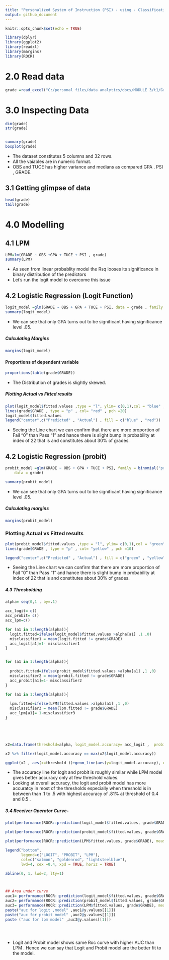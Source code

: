 ```yaml
---
title: "Personalized System of Instruction (PSI) - using - Classification"
output: github_document
---
```


```r
knitr::opts_chunk$set(echo = TRUE)
```





```r
library(dplyr)
library(ggplot2)
library(readxl)
library(margins)
library(ROCR)
```

# 2.0 Read data

```r

grade =read_excel("C:/personal files/data analytics/docs/MODULE 3/t1/Grade.xlsx")
```

# 3.0 Inspecting Data

```r
dim(grade)
str(grade)


summary(grade)
boxplot(grade)
```

-   The dataset constitutes 5 columns and 32 rows.
-   All the vaiables are in numeric format.
-   OBS and TUCE has higher variance and medians as compared GPA . PSI , GRADE.

## 3.1 Getting glimpse of data

```r
head(grade)
tail(grade)
```

# 4.0 Modelling

## 4.1 LPM

```r
LPM=lm(GRADE ~ OBS +GPA + TUCE + PSI , grade)
summary(LPM)


```

-   As seen from linear probablity model the Rsq looses its significance in binary distribution of the predictors
-   Let's run the logit model to overcome this issue

## 4.2 Logistic Regression (Logit Function)

```r
logit_model =glm(GRADE ~ OBS + GPA + TUCE + PSI, data = grade , family  = binomial("logit"))
summary(logit_model)
```

-   We can see that only GPA turns out to be significant having significance level .05.

##### Calculating Margins

```r
margins(logit_model)
```

#### Proportions of dependent variable

```r
proportions(table(grade$GRADE))
```

-   The Distribution of grades is slightly skewed.

##### Plotting Actual vs Fitted results

```r


plot(logit_model$fitted.values ,type = "l", ylim= c(0,1),col = "blue" , lwd = 2, lty = 1 , main  = "FITTED vs ACTUAL (Logit)", xlab = "Index" , ylab="Probablity")
lines(grade$GRADE , type = "p" , col= "red" , pch =20)
logit_model$fitted.values
legend("center",c("Predicted" , "Actual") , fill = c("blue" , "red"))
```

-   Seeing the Line chart we can confirm that there are more proportion of Fail "0" than Pass "1" and hance there is slight bump in probability at index of 22 that is and constitutes about 30% of grades.

## 4.2 Logistic Regression (probit)

```r
probit_model =glm(GRADE ~ OBS + GPA + TUCE + PSI, family = binomial("probit"), 
    data = grade)

summary(probit_model)
```

-   We can see that only GPA turns out to be significant having significance level .05.

##### Calculating margins

```r
margins(probit_model)
```

### Plotting Actual vs Fitted results

```r

plot(probit_model$fitted.values ,type = "l", ylim= c(0,1),col = "green" , lwd = 4, lty = 1 , main  = "FITTED vs ACTUAL (Probit)", xlab = "Index" , ylab="Probablity")
lines(grade$GRADE , type = "p" , col= "yellow" , pch =10)

legend("center",c("Predicted" , "Actual") , fill = c("green" , "yellow"))


```

-   Seeing the Line chart we can confirm that there are more proportion of Fail "0" than Pass "1" and hance there is slight bump in probability at index of 22 that is and constitutes about 30% of grades.

##### 4.3 Thresholding

```r
alpha= seq(0,1 , by=.1)

acc_logit= c()
acc_probit= c()
acc_lpm=c()

for (a1 in 1:length(alpha)){
  logit.fitted=ifelse(logit_model$fitted.values >alpha[a1] ,1 ,0)
  misclassifier1 = mean(logit.fitted != grade$GRADE)
  acc_logit[a1]=1- misclassifier1
}


for (a1 in 1:length(alpha)){
 
  probit.fitted=ifelse(probit_model$fitted.values >alpha[a1] ,1 ,0)
  misclassifier2 = mean(probit.fitted != grade$GRADE)
  acc_probit[a1]=1- misclassifier2
}

for (a1 in 1:length(alpha)){
 
  lpm.fitted=ifelse(LPM$fitted.values >alpha[a1] ,1 ,0)
  misclassifier3 = mean(lpm.fitted != grade$GRADE)
  acc_lpm[a1]= 1-misclassifier3
}





x2=data.frame(threshold=alpha, logit_model.accuracy= acc_logit ,  probit_model.accuracy=acc_probit ,lpm_model.accuracy=acc_lpm)

x2 %>% filter(logit_model.accuracy == max(x2$logit_model.accuracy))

ggplot(x2 , aes(x=threshold ))+geom_line(aes(y=logit_model.accuracy), color = "red",lwd= 2)+ geom_line(aes(y=probit_model.accuracy), color= "blue",lwd= 2)+ geom_line(aes(y=lpm_model.accuracy), color = "green" , lwd= 2)+ labs(title= "Threshold vs Accuracy"  )+ xlab("Threshold")+ ylab("Accuracy")+theme_minimal()

```

-   The accuracy line for logit and probit is roughly similar while LPM model gives better accuracy only at few threshold values.
-   Looking at overall accuracy, the logit and probit model has more accuratcy in most of the thresholds especially when threshold is in between than .1 to .5 with highest accuracy of .81% at threshold of 0.4 and 0.5 .

##### 3.4 Receiver Operator Curve-

```r



plot(performance(ROCR::prediction(logit_model$fitted.values, grade$GRADE), measure = "tpr", x= "fpr"), main="ROC Curve" , col="salmon" ,print.auc=TRUE, lwd= 3)

plot(performance(ROCR::prediction(probit_model$fitted.values, grade$GRADE), measure = "tpr", x= "fpr") , add =TRUE , col ="goldenrod" ,print.auc=TRUE , lwd= 3)

plot(performance(ROCR::prediction(LPM$fitted.values, grade$GRADE), measure = "tpr", x= "fpr"), add =TRUE , col = "lightsteelblue" ,print.auc=TRUE, lwd= 3)

legend("bottom",
       legend=c("LOGIT", "PROBIT", "LPM"),
       col=c("salmon", "goldenrod", "lightsteelblue"),
       lwd=4, cex =0.4, xpd = TRUE, horiz = TRUE)

abline(0, 1, lwd=2, lty=1)



## Area under curve
auc1= performance(ROCR::prediction(logit_model$fitted.values, grade$GRADE), measure= "auc")
auc2= performance(ROCR::prediction(probit_model$fitted.values, grade$GRADE), measure= "auc")
auc3= performance(ROCR::prediction(LPM$fitted.values, grade$GRADE), measure= "auc")
paste("auc for logit ,model" ,auc1@y.values[[1]])
paste("auc for probit model" ,auc2@y.values[[1]])
paste ("auc for lpm model" ,auc3@y.values[[1]])





```

-   Logit and Probit model shows same Roc curve with higher AUC than LPM . Hence we can say that Logit and Probit model are the better fit to the model.
